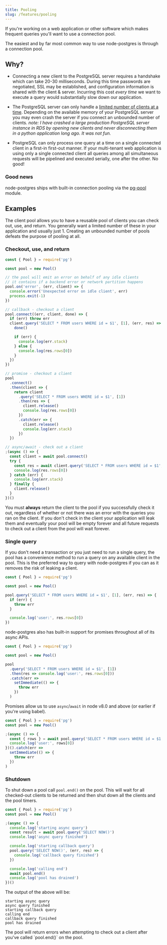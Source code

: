 ```yaml
---
title: Pooling
slug: /features/pooling
---
```


If you're working on a web application or other software which makes frequent queries you'll want to use a connection pool.

The easiest and by far most common way to use node-postgres is through a connection pool.

## Why?

- Connecting a new client to the PostgreSQL server requires a handshake which can take 20-30 milliseconds. During this time passwords are negotiated, SSL may be established, and configuration information is shared with the client & server. Incurring this cost _every time_ we want to execute a query would substantially slow down our application.

- The PostgreSQL server can only handle a [limited number of clients at a time](https://wiki.postgresql.org/wiki/Number_Of_Database_Connections). Depending on the available memory of your PostgreSQL server you may even crash the server if you connect an unbounded number of clients. _note: I have crashed a large production PostgreSQL server instance in RDS by opening new clients and never disconnecting them in a python application long ago. It was not fun._

- PostgreSQL can only process one query at a time on a single connected client in a first-in first-out manner. If your multi-tenant web application is using only a single connected client all queries among all simultaneous requests will be pipelined and executed serially, one after the other. No good!

### Good news

node-postgres ships with built-in connection pooling via the [pg-pool](/api/pool) module.

## Examples

The client pool allows you to have a reusable pool of clients you can check out, use, and return. You generally want a limited number of these in your application and usually just 1. Creating an unbounded number of pools defeats the purpose of pooling at all.

### Checkout, use, and return

```js
const { Pool } = require('pg')

const pool = new Pool()

// the pool will emit an error on behalf of any idle clients
// it contains if a backend error or network partition happens
pool.on('error', (err, client) => {
  console.error('Unexpected error on idle client', err)
  process.exit(-1)
})

// callback - checkout a client
pool.connect((err, client, done) => {
  if (err) throw err
  client.query('SELECT * FROM users WHERE id = $1', [1], (err, res) => {
    done()

    if (err) {
      console.log(err.stack)
    } else {
      console.log(res.rows[0])
    }
  })
})

// promise - checkout a client
pool
  .connect()
  .then(client => {
    return client
      .query('SELECT * FROM users WHERE id = $1', [1])
      .then(res => {
        client.release()
        console.log(res.rows[0])
      })
      .catch(err => {
        client.release()
        console.log(err.stack)
      })
  })

// async/await - check out a client
;(async () => {
  const client = await pool.connect()
  try {
    const res = await client.query('SELECT * FROM users WHERE id = $1', [1])
    console.log(res.rows[0])
  } catch (err) {
    console.log(err.stack)
  } finally {
    client.release()
  }
})()
```

<div class='message is-danger'>
  <div class='message-body'>
    You must <b>always</b> return the client to the pool if you successfully check it out, regardless of whether or not there was an error with the queries you ran on the client.  If you don't check in the client your application will leak them and eventually your pool will be empty forever and all future requests to check out a client from the pool will wait forever.
  </div>
</div>

### Single query

If you don't need a transaction or you just need to run a single query, the pool has a convenience method to run a query on any available client in the pool. This is the preferred way to query with node-postgres if you can as it removes the risk of leaking a client.

```js
const { Pool } = require('pg')

const pool = new Pool()

pool.query('SELECT * FROM users WHERE id = $1', [1], (err, res) => {
  if (err) {
    throw err
  }

  console.log('user:', res.rows[0])
})
```

node-postgres also has built-in support for promises throughout all of its async APIs.

```js
const { Pool } = require('pg')

const pool = new Pool()

pool
  .query('SELECT * FROM users WHERE id = $1', [1])
  .then(res => console.log('user:', res.rows[0]))
  .catch(err =>
    setImmediate(() => {
      throw err
    })
  )
```

Promises allow us to use `async`/`await` in node v8.0 and above (or earlier if you're using babel).

```js
const { Pool } = require('pg')
const pool = new Pool()

;(async () => {
  const { rows } = await pool.query('SELECT * FROM users WHERE id = $1', [1])
  console.log('user:', rows[0])
})().catch(err =>
  setImmediate(() => {
    throw err
  })
)
```

### Shutdown

To shut down a pool call `pool.end()` on the pool. This will wait for all checked-out clients to be returned and then shut down all the clients and the pool timers.

```js
const { Pool } = require('pg')
const pool = new Pool()

;(async () => {
  console.log('starting async query')
  const result = await pool.query('SELECT NOW()')
  console.log('async query finished')

  console.log('starting callback query')
  pool.query('SELECT NOW()', (err, res) => {
    console.log('callback query finished')
  })

  console.log('calling end')
  await pool.end()
  console.log('pool has drained')
})()
```

The output of the above will be:

```
starting async query
async query finished
starting callback query
calling end
callback query finished
pool has drained
```

<div class='message is-warning'>
  <div class='message-body'>
    The pool will return errors when attempting to check out a client after you've called `pool.end()` on the pool.
  </div>
</div>
